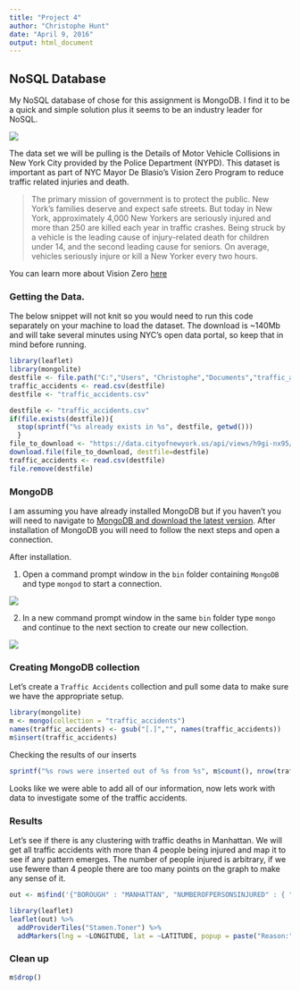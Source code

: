 ```yaml
---
title: "Project 4"
author: "Christophe Hunt"
date: "April 9, 2016"
output: html_document
---
```


## NoSQL Database 

My NoSQL database of chose for this assignment is MongoDB. I find it to be a quick and simple solution plus it seems to be an industry leader for NoSQL. 

![](https://media.mongodb.org/mongodb-logo-web-tagline.png)

The data set we will be pulling is the Details of Motor Vehicle Collisions in New York City provided by the Police Department (NYPD). This dataset is important as part of NYC Mayor De Blasio's Vision Zero Program to reduce traffic related injuries and death. 

> The primary mission of government is to protect the public. New York's families deserve and expect safe streets. But today in New York, approximately 4,000 New Yorkers are seriously injured and more than 250 are killed each year in traffic crashes. Being struck by a vehicle is the leading cause of injury-related death for children under 14, and the second leading cause for seniors. On average, vehicles seriously injure or kill a New Yorker every two hours.

You can learn more about Vision Zero [here](http://www.nyc.gov/html/visionzero/pages/home/home.shtml)

### Getting the Data. 

The below snippet will not knit so you would need to run this code separately on your machine to load the dataset. The download is ~140Mb and will take several minutes using NYC's open data portal, so keep that in mind before running. 

```r
library(leaflet)
library(mongolite)
destfile <- file.path("C:","Users", "Christophe","Documents","traffic_accidents.csv")
traffic_accidents <- read.csv(destfile)
destfile <- "traffic_accidents.csv"
```

```r
destfile <- "traffic_accidents.csv"
if(file.exists(destfile)){
  stop(sprintf("%s already exists in %s", destfile, getwd()))
  }
file_to_download <- "https://data.cityofnewyork.us/api/views/h9gi-nx95/rows.csv?accessType=DOWNLOAD"
download.file(file_to_download, destfile=destfile)
traffic_accidents <- read.csv(destfile)
file.remove(destfile)
```

### MongoDB

I am assuming you have already installed MongoDB but if you haven't you will need to navigate to [MongoDB and download the latest version](https://www.mongodb.org/). After installation of MongoDB you will need to follow the next steps and open a connection.

After installation.   

1. Open a command prompt window in the `bin` folder containing `MongoDB` and type `mongod` to start a connection. 

![](https://raw.githubusercontent.com/ChristopheHunt/MSDA---Coursework/master/Data%20607/Homework/Project%204/mongod.JPG)

2. In a new command prompt window in the same `bin` folder type `mongo` and continue to the next section to create our new collection.   

![](https://raw.githubusercontent.com/ChristopheHunt/MSDA---Coursework/master/Data%20607/Homework/Project%204/mongo.JPG)

### Creating MongoDB collection

Let's create a `Traffic Accidents` collection and pull some data to make sure we have the appropriate setup.

```r
library(mongolite)
m <- mongo(collection = "traffic_accidents")
names(traffic_accidents) <- gsub("[.]","", names(traffic_accidents)) 
m$insert(traffic_accidents)
```

Checking the results of our inserts

```r
sprintf("%s rows were inserted out of %s from %s", m$count(), nrow(traffic_accidents), destfile) 
```

Looks like we were able to add all of our information, now lets work with data to investigate some of the traffic accidents. 

### Results 

Let's see if there is any clustering with traffic deaths in Manhattan. We will get all traffic accidents with more than 4 people being injured and map it to see if any pattern emerges. The number of people injured is arbitrary, if we use fewere than 4 people there are too many points on the graph to make any sense of it. 

```r
out <- m$find('{"BOROUGH" : "MANHATTAN", "NUMBEROFPERSONSINJURED" : { "$gt" : 4} }')
```

```r
library(leaflet)
leaflet(out) %>% 
  addProviderTiles("Stamen.Toner") %>% 
  addMarkers(lng = ~LONGITUDE, lat = ~LATITUDE, popup = paste("Reason:", as.character(out$CONTRIBUTINGFACTORVEHICLE1), "<br>", "# of People Injured:", as.character(out$NUMBEROFPERSONSINJURED)))
```

### Clean up

```r
m$drop()
```